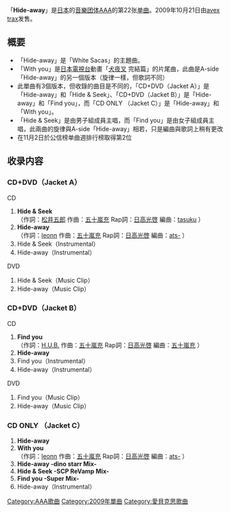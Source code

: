 {{Multiple issues|
{{unreferenced|time=2011-07-31T09:02:48+00:00}}
{{Notability Unreferenced|time=2020-02-22T08:00:01+00:00}}
}}
{{Infobox Single
| Name           = Hide-away
| Cover          = AAA_-_Hide-away.jpg 
| Artist         = [[AAA_(团体)|AAA]]
| Album          = [[HEARTFUL|HEARTFUL]]
| A-side          = Hide-away
| B-side          = With you
| Released       = 2009年10月21日
| Format         = [[单曲|單曲]]
| Recorded       = 2009年<br/>{{JPN}}
| Genre          = [[J-POP|J-POP]]
| Lenght         =
| Label          = [[avex_trax|avex trax]]
| Writer         = 
| Producer       = masato max matuura
| Certification  = 
| Chart position = * 週間最高排名第2位<small>（[[Oricon公信榜|Oricon]]）</small>
*2009年10月度月排名第8名 
| Last single    = [[Break_Down_/_Break_your_name_/_Summer_Revolution|Break Down / Break your name / Summer Revolution]]<br/>（2009年）
| This single    = '''Hide-away'''<br/>（2009年）
| Next single    = [[Heart_and_Soul_(AAA單曲)|Heart and Soul]]<br/>（2010年）
| Misc           =
}}
「'''Hide-away'''」是[[日本|日本]]的[[音乐团体|音樂团体]][[AAA_(团体)|AAA]]的第22张[[单曲|单曲]]。2009年10月21日由[[avex_trax|avex trax]]发售。

== 概要 ==
* 「Hide-away」是「White Sacas」的主題曲。
* 「With you」是[[日本電視台|日本電視台]]動畫「[[犬夜叉|犬夜叉]] 完結篇」的片尾曲，此曲是A-side「Hide-away」的另一個版本（旋律一樣，但歌詞不同）
* 此單曲有3個版本，但收錄的曲目是不同的，「CD+DVD（Jacket A）」是「Hide-away」和「Hide & Seek」、「CD+DVD（Jacket B）」是「Hide-away」和「Find you」，而「CD ONLY （Jacket C）」是「Hide-away」和「With you」。
*「Hide & Seek」是由男子組成員主唱，而「Find you」是由女子組成員主唱，此兩曲的旋律與A-side「Hide-away」相若，只是編曲與歌詞上稍有更改
* 在11月2日於公信榜单曲週排行榜取得第2位

== 收录内容 ==
===CD+DVD（Jacket A）===
;CD
#'''Hide & Seek'''<br/>（作詞：[[松井五郎|松井五郎]] 作曲：[[五十嵐充|五十嵐充]] Rap詞：[[日高光啓|日高光啓]] 編曲：[[tasuku|tasuku]] ）
#'''Hide-away'''<br/>（作詞：[[leonn|leonn]] 作曲：[[五十嵐充|五十嵐充]] Rap詞：[[日高光啓|日高光啓]] 編曲：[[ats-|ats-]] ）
#Hide & Seek（Instrumental）
#Hide-away（Instrumental）
;DVD
#Hide & Seek（Music Clip）
#Hide-away（Music Clip）

===CD+DVD（Jacket B）===
;CD
#'''Find you'''<br/>（作詞：[[H.U.B.|H.U.B.]] 作曲：[[五十嵐充|五十嵐充]] Rap詞：[[日高光啓|日高光啓]] 編曲：[[五十嵐充|五十嵐充]] ）
#'''Hide-away'''
#Find you（Instrumental）
#Hide-away（Instrumental）
;DVD
#Find you（Music Clip）
#Hide-away（Music Clip）

===CD ONLY （Jacket C）===
#'''Hide-away'''
#'''With you'''<br/>（作詞：[[leonn|leonn]] 作曲：[[五十嵐充|五十嵐充]] Rap詞：[[日高光啓|日高光啓]] 編曲：[[ats-|ats-]] ）
#'''Hide-away -dino starr Mix-'''
#'''Hide & Seek -SCP ReVamp Mix-'''
#'''Find you -Super Mix-'''
#Hide-away（Instrumental）

{{AAA}}
{{DEFAULTSORT:Hide-away}}
[[Category:AAA歌曲|Category:AAA歌曲]]
[[Category:2009年單曲|Category:2009年單曲]]
[[Category:愛貝克思歌曲|Category:愛貝克思歌曲]]